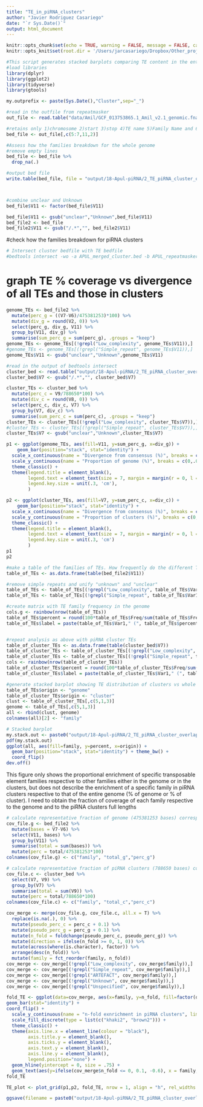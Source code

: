 ```yaml
---
title: "TE_in_piRNA_clusters"
author: "Javier Rodriguez Casariego"
date: "`r Sys.Date()`"
output: html_document
---
```


```r
knitr::opts_chunk$set(echo = TRUE, warning = FALSE, message = FALSE, cache = TRUE)
knitr::opts_knit$set(root.dir = '/Users/jarcasariego/Dropbox/Other_projects/E5_work/deep-dive/D-Apul/')
```


```r
#This script generates stacked barplots comparing TE content in the entire genome to that of piRNA clusters
#load libraries
library(dplyr)   
library(ggplot2)
library(tidyverse)
library(gtools)

my.outprefix <- paste(Sys.Date(),"Cluster",sep="_")

#read in the outfile from repeatmasker
out_file <- read.table("data/Amil/GCF_013753865.1_Amil_v2.1_genomic.fna.out", comment.char = "", header = F, fill = T, skip = 2)

#retains only 1)chromosome 2)start 3)stop 4)TE name 5)Family Name and 6)percent divergence
bed_file <- out_file[,c(5:7,11,2)]

#Assess how the families breakdown for the whole genome
#remove empty lines 
bed_file <- bed_file %>%
  drop_na(.)

#output bed file
write.table(bed_file, file = "output/18-Apul-piRNA/2_TE_piRNA_cluster_overlap/APUL_repeatmasker_bedfile.bed", sep = "\t", col.names = F, row.names = F, quote = F)



#combine unclear and Unknown
bed_file$V11 <- factor(bed_file$V11)

bed_file$V11 <- gsub("unclear","Unknown",bed_file$V11)
bed_file2 <- bed_file
bed_file2$V11 <- gsub("/.*","", bed_file2$V11)

```

#check how the families breakdown for piRNA clusters
```r
# Intersect cluster bedfile with TE bedfile
#bedtools intersect -wo -a APUL_merged_cluster.bed -b APUL_repeatmasker_bedfile.bed > APUL_piRNA_cluster_TEs_intersect.txt

```

# graph TE % coverage vs divergence of all TEs and those in clusters   
```r
genome_TEs <- bed_file2 %>%
  mutate(perc_g = ((V7-V6)/475381253)*100) %>%
  mutate(div_g = round(V2, 0)) %>%
  select(perc_g, div_g, V11) %>%
  group_by(V11, div_g) %>%
  summarise(sum_perc_g = sum(perc_g), .groups = "keep")
genome_TEs <- genome_TEs[(!grepl("Low_complexity", genome_TEs$V11)),]
#genome_TEs <- genome_TEs[(!grepl("Simple_repeat", genome_TEs$V11)),]
genome_TEs$V11 <- gsub("unclear","Unknown",genome_TEs$V11)

#read in the output of bedtools intersect
cluster_bed <- read.table("output/18-Apul-piRNA/2_TE_piRNA_cluster_overlap/APUL_piRNA_cluster_TEs_intersect.txt")
cluster_bed$V7 <- gsub("/.*","", cluster_bed$V7)

cluster_TEs <- cluster_bed %>%
  mutate(perc_c = V9/788650*100) %>%
  mutate(div_c = round(V8, 0)) %>%
  select(perc_c, div_c, V7) %>%
  group_by(V7, div_c) %>%
  summarise(sum_perc_c = sum(perc_c), .groups = "keep")  
cluster_TEs <- cluster_TEs[(!grepl("Low_complexity", cluster_TEs$V7)),]
#cluster_TEs <- cluster_TEs[(!grepl("Simple_repeat", cluster_TEs$V7)),]
cluster_TEs$V7 <- gsub("unclear","Unknown",cluster_TEs$V7)

p1 <- ggplot(genome_TEs, aes(fill=V11, y=sum_perc_g, x=div_g)) + 
    geom_bar(position="stack", stat="identity") +
  scale_x_continuous(name = "Divergence from consensus (%)", breaks = c(0,5,10,15,20,25,30,35,40)) +
  scale_y_continuous(name = "Proportion of genome (%)", breaks = c(0,.025,.05,.075,.1,.125,.15,.175)) +
  theme_classic() +
  theme(legend.title = element_blank(), 
        legend.text = element_text(size = 7, margin = margin(r = 0, l = 0)),
        legend.key.size = unit(.3, 'cm'), 
        ) 

p2 <- ggplot(cluster_TEs, aes(fill=V7, y=sum_perc_c, x=div_c)) + 
    geom_bar(position="stack", stat="identity") +
  scale_x_continuous(name = "Divergence from consensus (%)", breaks = c(0,5,10,15,20,25,30,35,40)) +
  scale_y_continuous(name = "Proportion of clusters (%)", breaks = c(0,.1,.2,.3,.4,.5)) +
  theme_classic() +
  theme(legend.title = element_blank(), 
        legend.text = element_text(size = 7, margin = margin(r = 0, l = 0)),
        legend.key.size = unit(.3, 'cm')
        ) 
p1
p2
```


```r

#make a table of the families of TEs. How frequently do the different TE families appear in the genome?
table_of_TEs <- as.data.frame(table(bed_file2$V11))

#remove simple repeats and unify "unknown" and "unclear"
table_of_TEs <- table_of_TEs[(!grepl("Low_complexity", table_of_TEs$Var1)),]
table_of_TEs <- table_of_TEs[(!grepl("Simple_repeat", table_of_TEs$Var1)),]

#create matrix with TE family frequency in the genome
cols.g <- rainbow(nrow(table_of_TEs))
table_of_TEs$percent = round(100*table_of_TEs$Freq/sum(table_of_TEs$Freq), digits = 1)
table_of_TEs$label = paste(table_of_TEs$Var1," (", table_of_TEs$percent,"%)", sep = "")


#repeat analysis as above with piRNA cluster TEs
table_of_cluster_TEs <- as.data.frame(table(cluster_bed$V7))
table_of_cluster_TEs <- table_of_cluster_TEs[(!grepl("Low_complexity", table_of_cluster_TEs$Var1)),]
table_of_cluster_TEs <- table_of_cluster_TEs[(!grepl("Simple_repeat", table_of_cluster_TEs$Var1)),]
cols <- rainbow(nrow(table_of_cluster_TEs))
table_of_cluster_TEs$percent = round(100*table_of_cluster_TEs$Freq/sum(table_of_cluster_TEs$Freq), digits = 1)
table_of_cluster_TEs$label = paste(table_of_cluster_TEs$Var1," (", table_of_cluster_TEs$percent,"%)", sep = "")

#generate stacked barplot showing TE distribution of clusters vs whole genome
table_of_TEs$origin <- "genome"
table_of_cluster_TEs$origin <- "cluster"
clust <- table_of_cluster_TEs[,c(5,1,3)]
genome <- table_of_TEs[,c(5,1,3)]
all <- rbind(clust, genome)
colnames(all)[2] <- "family"

# Stacked barplot
my.stack.out <- paste0("output/18-Apul-piRNA/2_TE_piRNA_cluster_overlap/", my.outprefix,"cluster_stack_plot.pdf")
pdf(my.stack.out)
ggplot(all, aes(fill=family, y=percent, x=origin)) + 
  geom_bar(position="stack", stat="identity") + theme_bw() +
  coord_flip() 
dev.off()

```
This figure only shows the proportional enrichment of specific transposable element families respective to other families either in the genome or in the clusters, but does not describe the enrichment of a specific family in piRNA clusters respective to that of the entire genome (% of genome or % of cluster). I need to obtain the fraction of coverage of each family respective to the genome and to the piRNA clusters full lengths


```r

# calculate representative fraction of genome (475381253 bases) corresponding to TE families
cov_file.g <- bed_file2 %>%
  mutate(bases = V7-V6) %>%
  select(V11, bases) %>%
  group_by(V11) %>%
  summarise(total = sum(bases)) %>%
  mutate(perc = total/475381253*100)
colnames(cov_file.g) <- c("family", "total_g","perc_g")

# calculate representative fraction of piRNA clusters (788650 bases) corresponding to TE families
cov_file.c <- cluster_bed %>%
  select(V7, V9) %>%
  group_by(V7) %>%
  summarise(total = sum(V9)) %>%
  mutate(perc = total/788650*100)  
colnames(cov_file.c) <- c("family", "total_c","perc_c")

cov_merge <- merge(cov_file.g, cov_file.c, all.x = T) %>%
  replace(is.na(.), 0) %>%
  mutate(pseudo_perc_c = perc_c + 0.1) %>%
  mutate(pseudo_perc_g = perc_g + 0.1) %>%
  mutate(n_fold = foldchange(pseudo_perc_c, pseudo_perc_g)) %>%
  mutate(direction = ifelse(n_fold >= 0, 1, 0)) %>%
  mutate(across(where(is.character), factor)) %>%
  arrange(desc(n_fold)) %>%
  mutate(family = fct_reorder(family, n_fold))
cov_merge <- cov_merge[(!grepl("Low_complexity", cov_merge$family)),]
cov_merge <- cov_merge[(!grepl("Simple_repeat", cov_merge$family)),]
cov_merge <- cov_merge[(!grepl("ARTEFACT", cov_merge$family)),]
cov_merge <- cov_merge[(!grepl("Unknown", cov_merge$family)),]
cov_merge <- cov_merge[(!grepl("Unspecified", cov_merge$family)),]

fold_TE <- ggplot(data=cov_merge, aes(x=family, y=n_fold, fill=factor(direction))) +
geom_bar(stat="identity") + 
coord_flip() +
  scale_y_continuous(name = "n-fold exnrichment in piRNA clusters", limits = c(-2,2.5)) +
  scale_fill_discrete(type = list(c("khaki2", "brown2"))) +
  theme_classic() +
  theme(axis.line.x = element_line(colour = "black"),
        axis.title.y = element_blank(),
        axis.ticks.y = element_blank(),
        axis.text.y = element_blank(),
        axis.line.y = element_blank(),
        legend.position="none") +
  geom_hline(yintercept = 0, size = .75) +
  geom_text(aes(y=ifelse(cov_merge$n_fold <= 0, 0.1, -0.6), x = family,label=family, hjust = c(0,0.1,-0.2,0.2,0,0,0,0,0,0,0)), size = 3) 
fold_TE

TE_plot <- plot_grid(p1,p2, fold_TE, nrow = 1, align = "h", rel_widths = c(1,1,0.5), labels = c("A","B","C"))

ggsave(filename = paste0("output/18-Apul-piRNA/2_TE_piRNA_cluster_overlap/", my.outprefix,"clusterTE_enrich_plot.png"), TE_plot, width = 12, height = 4)

```


